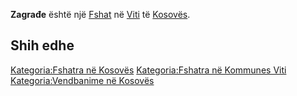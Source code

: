 {{Fshat në Kosovës
 | Emri                = Zagrađe
| srp_N_name = Zagrađe
| srp_N_FULL_NAME_RO = Zagrađe
| srp_N_FULL_NAME_ND_RO = Zagrade
| srp_N_SORT_NAME_RG = ZAGRADE
| srp_N_FULL_NAME_RG = Zagrađe
| srp_N_FULL_NAME_ND_RG = Zagrade

 | Emri (Rasa dhanore) = 
 | Figura              = 
 | Shteti              = Kosovo
 | Komuna              = Viti
 | Kodi postar         = 
 | Sipërfaqja          = 

 | Popullsia           = 

 | Regj. i popullsisë  = 
 | Dend. e popullsisë  = 
 | Faqja zyrtare       = 
 <!--- Koordinatat ----> 
 | Gjerësia            = 42.306944
 | Gjatësia            = 21.433333
 | Lartësia            = 
}}
'''Zagrađe''' është një [[Fshat]] në [[Viti]] të [[Kosovës]].

<!-- == Gjeografia == -->
<!-- == Historia == -->
<!-- == Demografia == -->
== Shih edhe ==
{{Komuna Viti}}
{{Kosovo-Administrata-Cung}}

[[Kategoria:Fshatra në Kosovës]]
[[Kategoria:Fshatra në Kommunes Viti]]
[[Kategoria:Vendbanime në Kosovës]]